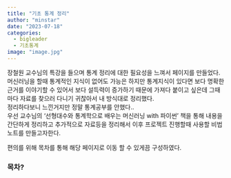 ```yaml
---
title: "기초 통계 정리"
author: "minstar"
date: "2023-07-18"
categories:
  - bigleader
  - 기초통계
image: "image.jpg"
---  
```

장철원 교수님의 특강을 들으며 통계 정리에 대한 필요성을 느껴서 페이지를 만들었다.  
머신러닝을 할때 통계적인 지식이 없어도 가능은 하지만 통계지식이 있다면 보다 명확한 근거를 이야기할 수 있어서 보다 설득력이 증가하기 때문에 가져다 붙이고 싶은데 그때마다 자료를 찾으러 다니기 귀찮아서 내 방식대로 정리했다.  
정리하다보니 느낀거지만 정말 통계공부를 안했다..  
우선 교수님의 '선형대수와 통계학으로 배우는 머신러닝 with 파이썬' 책을 통해 내용을 간단하게 정리하고 추가적으로 자료등을 정리해서 이후 프로젝트 진행할때 사용할 비법노트를 만들고자한다.  

편의를 위해 목차를 통해 해당 페이지로 이동 할 수 있게끔 구성하였다.  

### 목차?






